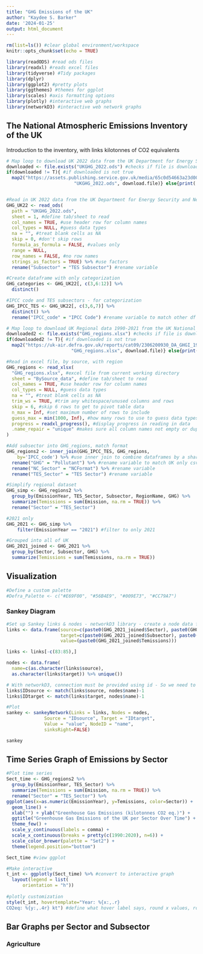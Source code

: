 ```yaml
---
title: "GHG Emissions of the UK"
author: "Kaydee S. Barker"
date: '2024-01-25'
output: html_document
---
```


```r

rm(list=ls()) #clear global environment/workspace
knitr::opts_chunk$set(echo = TRUE)

```

```r

library(readODS) #read ods files
library(readxl) #reads excel files
library(tidyverse) #Tidy packages
library(dplyr)
library(ggplot2) #pretty plots
library(ggthemes) #themes for ggplot
library(scales) #axis formatting options
library(plotly) #interactive web graphs
library(networkD3) #interactive web network graphs

```

## The National Atmospheric Emissions Inventory of the UK

Introduction to the inventory, with links
kilotonnes of CO2 equivalents


```r

# Map loop to download UK 2022 data from the UK Department for Energy Security and Net Zero
downloaded <- file.exists("UKGHG_2022.ods") #checks if file is downloaded in working directory
if(downloaded != T){ #if downloaded is not true
  map2("https://assets.publishing.service.gov.uk/media/65c0d54663a23d000dc821ca/final-greenhouse-gas-emissions-2022-by-source-dataset.ods", #update this link when new data available
                         "UKGHG_2022.ods", download.file)} else{print('data downloaded')} #name and download or print


#Read in UK 2022 data from the UK Department for Energy Security and Net Zero
GHG_UK22 <- read_ods(
  path = "UKGHG_2022.ods",
  sheet = 1, #define tab/sheet to read
  col_names = TRUE, #use header row for column names
  col_types = NULL, #guess data types
  na = "", #treat blank cells as NA
  skip = 0, #don't skip rows
  formula_as_formula = FALSE, #values only
  range = NULL, 
  row_names = FALSE, #no row names
  strings_as_factors = TRUE) %>% #use factors
  rename("Subsector" = "TES Subsector") #rename variable

#Create dataframe with only categorization
GHG_categories <- GHG_UK22[, c(3,6:12)] %>%
  distinct() 

#IPCC code and TES subsectors - for categorization
GHG_IPCC_TES <- GHG_UK22[, c(3,6,7)] %>%
  distinct() %>%
  rename("IPCC_code" = "IPCC Code") #rename variable to match other df

# Map loop to download UK Regional data 1990-2021 from the UK National Atmospheric Emissions Inventory
downloaded2 <- file.exists("GHG_regions.xlsx") #checks if file is downloaded in working directory
if(downloaded2 != T){ #if downloaded is not true
  map2("https://uk-air.defra.gov.uk/reports/cat09/2306200930_DA_GHGI_1990-2021_Final_v3.1.xlsx", #update this link when new data available
                        "GHG_regions.xlsx", download.file)} else{print('data downloaded')} #name and download or print

#Read in excel file, by source, with region
GHG_regions <- read_xlsx(
  "GHG_regions.xlsx", #excel file from current working directory
  sheet = "BySource_data", #define tab/sheet to read
  col_names = TRUE, #use header row for column names
  col_types = NULL, #guess data types
  na = "", #treat blank cells as NA
  trim_ws = TRUE, #trim any whitespace/unused columns and rows
  skip = 6, #skip 6 rows to get to pivot table data
  n_max = Inf, #set maximum number of rows to include
  guess_max = min(1000, Inf), #how many rows to use to guess data types
  progress = readxl_progress(), #display progress in reading in data
  .name_repair = "unique" #makes sure all column names not empty or duplicated
)

#Add subsector into GHG_regions, match format 
GHG_regions2 <- inner_join(GHG_IPCC_TES, GHG_regions,
	by='IPCC_code') %>% #use inner join to combine dataframes by a shared variable
  rename("GHG" = "Pollutant") %>% #rename variable to match UK only csv
  rename("NC_Sector" = "NCFormat") %>% #rename variable
  rename("TES_Sector" = "TES Sector") #rename variable

#Simplify regional dataset
GHG_simp <- GHG_regions2 %>%
  group_by(EmissionYear, TES_Sector, Subsector, RegionName, GHG) %>%
  summarize(Temissions = sum(Emission, na.rm = TRUE)) %>%
  rename("Sector" = "TES_Sector")

#2021 only
GHG_2021 <- GHG_simp %>%
    filter(EmissionYear == "2021") #filter to only 2021

#Grouped into all of UK
GHG_2021_joined <- GHG_2021 %>%
  group_by(Sector, Subsector, GHG) %>%
  summarize(Temissions = sum(Temissions, na.rm = TRUE))

```

## Visualization

```r

#Define a custom palette
#Defra_Palette <- c("#E69F00", "#56B4E9", "#009E73", "#CC79A7")

```


### Sankey Diagram

```r

#Set up Sankey links & nodes - networkD3 library - create a node data frame: it lists every entities involved in the flow
links <- data.frame(source=c(paste0(GHG_2021_joined$Sector), paste0(GHG_2021_joined$Subsector)), 
                    target=c(paste0(GHG_2021_joined$Subsector), paste0(GHG_2021_joined$GHG)),
                    value=(paste0(GHG_2021_joined$Temissions)))

links <- links[-c(83:85),]

nodes <- data.frame(
  name=c(as.character(links$source), 
  as.character(links$target)) %>% unique())

# With networkD3, connection must be provided using id - So we need to reformat it.
links$IDsource <- match(links$source, nodes$name)-1 
links$IDtarget <- match(links$target, nodes$name)-1

#Plot
sankey <- sankeyNetwork(Links = links, Nodes = nodes,
              Source = "IDsource", Target = "IDtarget",
              Value = "value", NodeID = "name", 
              sinksRight=FALSE)

sankey
```

## Time Series Graph of Emissions by Sector

```r

#Plot time series
Sect_time <- GHG_regions2 %>%
  group_by(EmissionYear, TES_Sector) %>%
  summarize(Temissions = sum(Emission, na.rm = TRUE)) %>%
  rename("Sector" = "TES_Sector") %>%
ggplot(aes(x=as.numeric(EmissionYear), y=Temissions, color=Sector)) +
  geom_line() +
  xlab("") + ylab("Greenhouse Gas Emissions (kilotonnes CO2 eq.)") +
  ggtitle("Greenhouse Gas Emissions of the UK per Sector Over Time") +
  theme_few() +
  scale_y_continuous(labels = comma) +
  scale_x_continuous(breaks = pretty(c(1990:2020), n=6)) +
  scale_color_brewer(palette = "Set2") +
  theme(legend.position="bottom")

Sect_time #view ggplot

#Make interactive
t_int <- ggplotly(Sect_time) %>% #convert to interactive graph
  layout(legend = list(
      orientation = "h"))
  
#plotly customization
style(t_int, hovertemplate="Year: %{x:,.r}
CO2eq: %{y:,.4r} kt") #define what hover label says, round x values, round y values to 4 sig. figs


```


## Bar Graphs per Sector and Subsector

### Agriculture

```r


```
